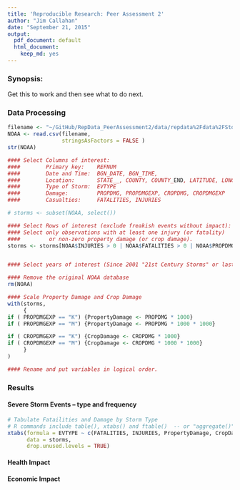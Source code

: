 ```yaml
---
title: 'Reproducible Research: Peer Assessment 2'
author: "Jim Callahan"
date: "September 21, 2015"
output:
  pdf_document: default
  html_document:
    keep_md: yes
---
```

### Synopsis:
Get this to work and then see what to do next.

### Data Processing
```r
filename <- "~/GitHub/RepData_PeerAssessment2/data/repdata%2Fdata%2FStormData.csv.bz2"
NOAA <- read.csv(filename, 
                 stringsAsFactors = FALSE )
str(NOAA)
```




```r
#### Select Columns of interest:
####        Primary key:    REFNUM
####        Date and Time:  BGN_DATE, BGN_TIME, 
####        Location:       STATE__, COUNTY, COUNTY_END, LATITUDE, LONGITUDE
####        Type of Storm:  EVTYPE
####        Damage:         PROPDMG, PROPDMGEXP, CROPDMG, CROPDMGEXP
####        Casualties:     FATALITIES, INJURIES

# storms <- subset(NOAA, select())

#### Select Rows of interest (exclude freakish events without impact):
#### Select only observations with at least one injury (or fatality) 
####         or non-zero property damage (or crop damage).
storms <- storms[NOAA$INJURIES > 0 | NOAA$FATALITIES > 0 | NOAA$PROPDMG > 0 | NOAA$CROPDMG > 0]


#### Select years of interest (Since 2001 "21st Century Storms" or last 25 years)

#### Remove the original NOAA database
rm(NOAA)

```

```r
#### Scale Property Damage and Crop Damage
with(storms, 
     {
if ( PROPDMGEXP == "K") {PropertyDamage <- PROPDMG * 1000}
if ( PROPDMGEXP == "M") {PropertyDamage <- PROPDMG * 1000 * 1000}

if ( CROPDMGEXP == "K") {CropDamage <- CROPDMG * 1000}
if ( CROPDMGEXP == "M") {CropDamage <- CROPDMG * 1000 * 1000}
     }
)

#### Rename and put variables in logical order.


```



### Results

#### Severe Storm Events -- type and frequency
```r
# Tabulate Fatailities and Damage by Storm Type
# R commands include table(), xtabs() and ftable()  -- or "aggregate()"
xtabs(formula = EVTYPE ~ c(FATALITIES, INJURIES, PropertyDamage, CropDamage), 
      data = storms,
      drop.unused.levels = TRUE)

```

#### Health Impact

#### Economic Impact

